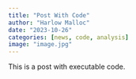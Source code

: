 ```yaml
---
title: "Post With Code"
author: "Harlow Malloc"
date: "2023-10-26"
categories: [news, code, analysis]
image: "image.jpg"
---
```


This is a post with executable code.
